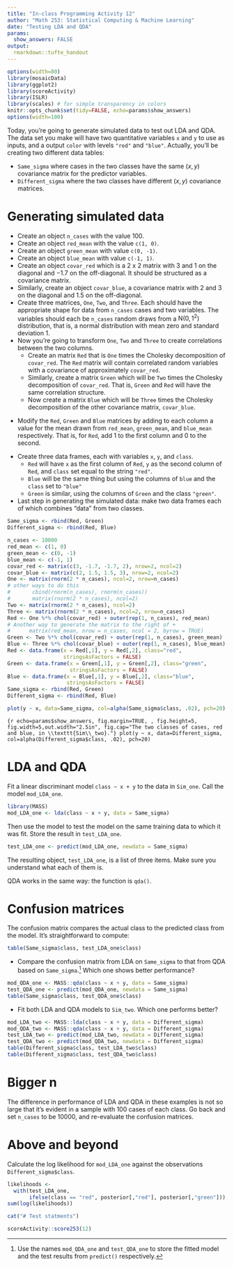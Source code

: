 ```yaml
---
title: "In-class Programming Activity 12"
author: "Math 253: Statistical Computing & Machine Learning"
date: "Testing LDA and QDA"
params: 
  show_answers: FALSE
output: 
  rmarkdown::tufte_handout
---
```


```r
options(width=80)
library(mosaicData)
library(ggplot2)
library(scoreActivity)
library(ISLR)
library(scales) # for simple transparency in colors
knitr::opts_chunk$set(tidy=FALSE, echo=params$show_answers)
options(width=100)
```

Today, you're going to generate simulated data to test out LDA and QDA. The data set you make will have two quantitative variables `x` and `y` to use as inputs, and a output `color` with levels `"red"` and `"blue"`. Actually, you'll be creating two different data tables:

* `Same_sigma` where cases in the two classes have the same $(x,y)$ covariance matrix for the predictor variables.
* `Different_sigma` where the two classes have different $(x,y)$ covariance matrices.

# Generating simulated data


* Create an object `n_cases` with the value 100.
* Create an object `red_mean` with the value `c(1, 0)`.
* Create an object `green_mean` with value `c(0, -1)`.
* Create an object `blue_mean` with value `c(-1, 1)`.
* Create an object `covar_red` which is a 2 x 2 matrix with 3 and 1 on the diagonal and $-1.7$ on the off-diagonal. It should be structured as a covariance matrix.
* Similarly, create an object `covar_blue`, a covariance matrix with 2 and 3 on the diagonal and $1.5$ on the off-diagonal.
* Create three matrices, `One`, `Two`, and `Three`.  Each should have the appropriate shape for data from `n_cases` cases and two variables. The variables should each be `n_cases` random draws from a $\mbox{N}(0, 1^2)$ distribution, that is, a normal distribution with mean zero and standard deviation $1$.\marginnote[-2cm]{In specifying the normal distribution, one needs to decide whether to report the standard deviation or the variance.  R uses \texttt{sd=}.  To help to eliminate ambiguity in mathematical notation, the form $1^2$ is used simply as a reminder that the quantity is a variance.}
* Now you're going to transform `One`, `Two` and `Three` to create correlations between the two columns. 
    - Create an matrix `Red` that is `One` times the Cholesky decomposition of `covar_red`.  The `Red` matrix will contain correlated random variables with a covariance of approximately `covar_red`.
    -  Similarly, create a matrix `Green` which will be `Two` times the Cholesky decomposition of `covar_red`. That is, `Green` and `Red` will have the same correlation structure.
    - Now create a matrix `Blue` which will be `Three` times the Cholesky decomposition of the other covariance matrix, `covar_blue`.

\enlargethispage{1in}

* Modify the `Red`, `Green` and `Blue` matrices by adding to each column a value for the mean drawn from `red_mean`, `green_mean`, and `blue_mean` respectively.\marginnote[-1.5cm]{{\em Hint}: It won't work to do the obvious, simple thing, e.g.  add \texttt{red\_mean} to \texttt{Red}. There are many ways to construct a statement that works.  Among others, there's a way using \texttt{outer()}, a way using \texttt{matrix()}, and even a way using \texttt{t()} twice.} That is, for `Red`, add 1 to the first column and 0 to the second.

\newpage

* Create three data frames, each with variables `x`, `y`, and `class`.\marginnote{You'll use \texttt{data.frame()} to construct the data frames.  Make sure to give the optional argument \texttt{stringsAsFactors = FALSE}.  This will let the class be stored as straightforward character strings that can be used in plotting to specify the color.} 
    - `Red` will have `x` as the first column of `Red`, `y` as the second column of `Red`, and `class` set equal to the string `"red"`.
    - `Blue` will be the same thing but using the columns of `blue` and the `class` set to `"blue"`
    - `Green` is similar, using the columns of `Green` and the class `"green"`.
* Last step in generating the simulated data: make two data frames each of which combines "data" from two classes.
```r
Same_sigma <- rbind(Red, Green)
Different_sigma <- rbind(Red, Blue)
```

```r
n_cases <- 10000
red_mean <- c(1, 0)
green_mean <- c(0, -1)
blue_mean <- c(-1, 1)
covar_red <- matrix(c(3, -1.7, -1.7, 2), nrow=2, ncol=2)
covar_blue <- matrix(c(2, 1.5, 1.5, 3), nrow=2, ncol=2)
One <- matrix(rnorm(2 * n_cases), ncol=2, nrow=n_cases)
# other ways to do this
#       cbind(rnorm(n_cases), rnorm(n_cases))
#       matrix(rnorm(2 * n_cases), ncol=2)
Two <- matrix(rnorm(2 * n_cases), ncol=2)
Three <- matrix(rnorm(2 * n_cases), ncol=2, nrow=n_cases)
Red <- One %*% chol(covar_red) + outer(rep(1, n_cases), red_mean)
# Another way to generate the matrix to the right of +
#      matrix(red_mean, nrow = n_cases, ncol = 2, byrow = TRUE)
Green <- Two %*% chol(covar_red) + outer(rep(1, n_cases), green_mean)
Blue <- Three %*% chol(covar_blue) + outer(rep(1, n_cases), blue_mean)
Red <- data.frame(x = Red[,1], y = Red[,2], class="red", 
                  stringsAsFactors = FALSE)
Green <- data.frame(x = Green[,1], y = Green[,2], class="green",
                    stringsAsFactors = FALSE)
Blue <- data.frame(x = Blue[,1], y = Blue[,2], class="blue",
                   stringsAsFactors = FALSE)
Same_sigma <- rbind(Red, Green)
Different_sigma <- rbind(Red, Blue)
```
```r
plot(y ~ x, data=Same_sigma, col=alpha(Same_sigma$class, .02), pch=20)
```
```{r echo=params$show_answers, fig.margin=TRUE, , fig.height=5, fig.width=5,out.width="2.5in", fig.cap="The two classes of cases, red and blue, in \\texttt{Sim\\_two}."}
plot(y ~ x, data=Different_sigma, col=alpha(Different_sigma$class, .02), pch=20)
```

# LDA and QDA

Fit a linear discriminant model `class ~ x + y` to the data in `Sim_one`. Call the model `mod_LDA_one`.
```r
library(MASS)
mod_LDA_one <- lda(class ~ x + y, data = Same_sigma)
```

Then use the model to test the model on the same training data to which it was fit. Store the result in `test_LDA_one`.
```r
test_LDA_one <- predict(mod_LDA_one, newdata = Same_sigma)
```

The resulting object, `test_LDA_one`,  is a list of three items. Make sure you understand what each of them is.

QDA works in the same way: the function is `qda()`.

# Confusion matrices

The confusion matrix compares the actual class to the predicted class from the model.  It's straightforward to compute:
```r
table(Same_sigma$class, test_LDA_one$class)
```

* Compare the confusion matrix from LDA on `Same_sigma` to that from QDA based on `Same_sigma`.^[Use the names `mod_QDA_one` and `test_QDA_one` to store the fitted model and the test results from `predict()` respectively.]  Which one shows better performance?
```r
mod_QDA_one <- MASS::qda(class ~ x + y, data = Same_sigma)
test_QDA_one <- predict(mod_QDA_one, newdata = Same_sigma)
table(Same_sigma$class, test_QDA_one$class)
```

* Fit both LDA and QDA models to `Sim_two`.  Which one performs better?
```r
mod_LDA_two <- MASS::lda(class ~ x + y, data = Different_sigma)
mod_QDA_two <- MASS::qda(class ~ x + y, data = Different_sigma)
test_LDA_two <- predict(mod_LDA_two, newdata = Different_sigma)
test_QDA_two <- predict(mod_QDA_two, newdata = Different_sigma)
table(Different_sigma$class, test_LDA_two$class)
table(Different_sigma$class, test_QDA_two$class)
```

# Bigger n

The difference in performance of LDA and QDA in these examples is not so large that it's evident in a sample with 100 cases of each class.  Go back and set `n_cases` to be 10000, and re-evaluate the confusion matrices.

\enlargethispage{1in}

# Above and beyond

Calculate the log likelihood for `mod_LDA_one` against the observations `Different_sigma$class`.

```r
likelihoods <-
  with(test_LDA_one, 
       ifelse(class == "red", posterior[,"red"], posterior[,"green"]))
sum(log(likelihoods))
```


```r
cat("# Test statments")
```

```r
scoreActivity::score253(12)
```
